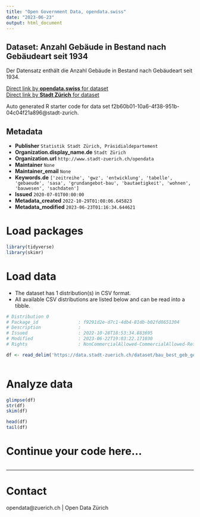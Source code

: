 ```yaml
---
title: "Open Government Data, opendata.swiss"
date: "2023-06-23"
output: html_document
---
```


## Dataset: Anzahl Gebäude in Bestand nach Gebäudeart seit 1934

Der Datensatz enthält die Anzahl Gebäude in Bestand nach Gebäudeart seit 1934.

[Direct link by **opendata.swiss** for dataset](https://opendata.swiss/de/dataset/anzahl-gebaude-in-bestand-neubau-und-abbruch-nach-gebaudeart-seit-19011)<br>
[Direct link by **Stadt Zürich** for dataset](https://data.stadt-zuerich.ch/dataset/bau_best_geb_gebaeudeart_jahr_od5061)

Auto generated R starter code for data set f2b60b01-10a6-4f38-951b-04c04f21a896@stadt-zurich.

## Metadata

- **Publisher** `Statistik Stadt Zürich, Präsidialdepartement`
- **Organization.display_name.de** `Stadt Zürich`
- **Organization.url** `http://www.stadt-zuerich.ch/opendata`
- **Maintainer** `None`
- **Maintainer_email** `None`
- **Keywords.de** `['zeitreihe', 'gwz', 'entwicklung', 'tabelle', 'gebaeude', 'sasa', 'grundangebot-bau', 'bautaetigkeit', 'wohnen', 'bauwesen', 'sachdaten']`
- **Issued** `2020-07-01T00:00:00`
- **Metadata_created** `2022-10-29T01:08:06.645823`
- **Metadata_modified** `2023-06-23T01:16:34.644621`


# Load packages

```r

library(tidyverse)
library(skimr)

```

# Load data

-   The dataset has 1 distribution(s) in CSV format.
-   All available CSV distributions are listed below and can be read into a tibble.

```r

# Distribution 0
# Package_id               : f9291d2e-d7c1-4db4-81db-b02fd8651304
# Description              : 
# Issued                   : 2022-10-28T18:53:34.883695
# Modified                 : 2023-06-22T19:03:22.171030
# Rights                   : NonCommercialAllowed-CommercialAllowed-ReferenceNotRequired

df <- read_delim('https://data.stadt-zuerich.ch/dataset/bau_best_geb_gebaeudeart_jahr_od5061/download/BAU506OD5061.csv')



```

# Analyze data

```r

glimpse(df)
str(df)
skim(df)

head(df)
tail(df)

```

# Continue your code here...

```r

```

------------------------------------------------------------------------

# Contact

opendata@zuerich.ch | Open Data Zürich
